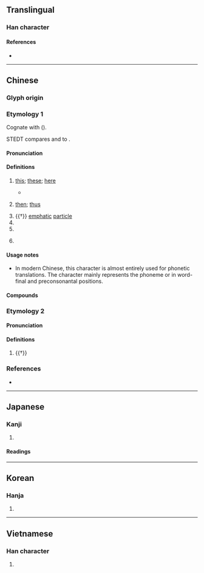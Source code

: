 {{character info}}
==Translingual==

===Han character===
{{Han char|rn=69|rad=斤|as=08|sn=12|four=42821|canj=TCHML|ids=⿰其斤}}

====References====
* {{Han ref|kx=0480.040|dkj=13563|dj=0839.040|hdz=32025.060|uh=65AF|ud=26031|bh=B4B5|bd=46261}}

----

==Chinese==
{{zh-forms}}

===Glyph origin===
{{Han etym}}

===Etymology 1===
Cognate with {{och-l|此|this}} ({{zh-ref|Schuessler, 2007}}).

STEDT compares {{och-l|此}} and {{och-l|斯}} to {{cog|sit-tan-pro|*si||this}}.

====Pronunciation====
{{zh-pron
|m=sī
|m-s=si1
|c=si1
|c-t=lhu1
|g=si1
|h=pfs=sṳ̂;gd=si1
|j=si1
|mb=sú
|md=sṳ̆
|mn=xm,zz,tw:su/qz:sir/jj,ph:si
|mn-t=se1
|w=1sr
|x=sr1
|mc=y
|oc=2+3,y
|ma=
|cat=pron,conj,part,pn
}}

====Definitions====
{{zh-hanzi}}

# {{lb|zh|classical}} [[this]]; [[these]]; [[here]]
#: {{zh-x|生 於 斯，長{zhǎng} 於 斯|to have been born and raised '''here'''}}
#* {{zh-x|亡 之，命 矣 夫！斯 人 也 而 有 斯 疾 也！斯 人 也 而 有 斯 疾 也！|It is killing him. It is the appointment of Heaven, alas! That such a man should have such a sickness! That such a man should have such a sickness!|ref=Analects}}
# {{lb|zh|classical}} [[then]]; [[thus]]
# {{†}} [[emphatic]] [[particle]] {{rfclarify|zh}}
# {{surname|zh}}
# {{zh-used2|t}}
# {{C|zh|Individuals}} {{lb|zh|Mainland}} {{zh-abbrev|斯大林|Stalin}}

====Usage notes====
* In modern Chinese, this character is almost entirely used for phonetic translations. The character mainly represents the phoneme {{IPAchar|/s/}} or {{IPAchar|/θ/}} in word-final and preconsonantal positions.

====Compounds====
{{zh-der|斯巴達|斯大林|斯堪的納維亞|斯拉夫|斯里蘭卡|斯洛伐克|斯洛文尼亞|斯美塔那|斯塔夫羅波爾|斯特拉斯堡|斯圖加特|斯威士蘭|斯文|薩克斯|三復斯言|亞爾薩斯|亞特拉斯|亞當斯密|亞米契斯|亨利魯斯|京斯敦|伊底帕斯|伊斯坦堡|伊斯巴罕|伊斯特島|伊斯蘭教|伊羅斯|伯恩斯坦|伯斯|何人斯|佩斯坦|佳木斯市|俄羅斯|俄羅斯族|俾斯麥|催淚瓦斯|億萬斯年|克萊斯勒|克隆斯臺|凱恩斯|勃露斯|勞倫斯|勞斯萊斯|包浩斯|南斯拉夫|博斯騰湖|卡拉卡斯|反托拉斯|史密斯|史特勞斯|吉里巴斯|土斯|培格索斯|堪薩斯州|塔斯社|天然瓦斯|奧古斯都|奧斯丁|奧斯汀|奧斯陸|如斯|威尼斯|孟德斯鳩|孟非斯|宏都拉斯|宙斯|密斯|密斯忒|密斯特|密昔斯|密歇斯|尤里西斯|尼斯信條|巴力斯坦|巴勒斯坦|巴基斯坦|巴斯|巴斯卡|巴斯噶|巴斯德|巴里斯|布利斯班|布勒斯特|布達佩斯|布里斯托|布魯克斯|希力奧斯|希斯亞德|帕修斯|帕斯卡|恩格斯|愛克斯光|愛因斯坦|愛斯|愛斯基摩|愛羅斯|慢條斯理|慢條斯禮|慢騰斯禮|應物斯感|托洛斯基|托爾斯泰|托辣斯|拉巴斯|拜普魯斯|揭傒斯|斯事體大|斯坦因|斯坦貝克|斯干|斯拉夫族|斯文人|斯文委地|斯文掃地|斯文敗類|斯斯文文|斯時|斯湯達爾|斯芬克士|斯賓塞|斯賓諾莎|斯陀含|斯須|方斯蔑如|於斯|曼徹斯特|有求斯應|朴資茅斯|李斯|李斯特|柏吉烏斯|柯林斯|格但斯克|模里西斯|歇斯底里|毒瓦斯|法西斯|波斯|波斯國|波斯地毯|波斯帝國|波斯教|波斯灣|波斯皁莢|波斯菊|派克斯頓|海地斯|海格立斯|液化瓦斯|液體瓦斯|漫條斯理|狄更斯|班克斯島|班都斯山|瓦斯|瓦斯中毒|瓦斯彈|瓦斯槍|瓦斯爐|瓦斯車|白俄羅斯|福斯特|福爾摩斯|萬斯同|突尼斯|維納斯|羅斯福|聖多斯|臺維斯杯|興都斯坦|莫斯科|莫曼斯克|葉斯沛森|薩克斯風|薩摩斯島|螽斯|螽斯之徵|螽斯之慶|西西佛斯|謬斯|貝比魯斯|貝里斯|賽普勒斯|赫丘利斯|赫斯之威|赫斯之怒|赫斯特|迪斯可|迪斯科|通古斯族|逝者如斯|達拉斯|那不勒斯|里斯本|阿吠斯陀|阿多尼斯|阿姆斯壯|阿提密斯|阿斯匹靈|阿爾斯太|阿特拉斯|霍布斯|馬克斯|馬斯卡尼|馬蒂斯|魯本斯|鮑斯威爾|黑克索斯|斯家場|羅克斯普林|符拉迪沃斯托克|斯里賈亞瓦德納普拉科特|斯拉夫字母|貝希斯敦|斯普特尼克|毛里求斯|生於斯，長於斯|捷克斯洛伐克|忒修斯|英吾斯塘|斯也克|瑪納斯|博斯坦|拉斯奎|盎斯:àngsī|吉爾吉斯|桑德斯|托木吾斯塘|艾古斯|波斯喀木}}

===Etymology 2===

====Pronunciation====
{{zh-pron
|m=sī
|dial=n
|mc=y
|oc=1,y
|cat=v
}}

====Definitions====
{{zh-hanzi}}

# {{†}} {{zh-original|撕|to [[lop off]]}}

===References===
* {{R:yue:Hanzi}}

----

==Japanese==

===Kanji===
{{ja-kanji|grade=|rs=斤08}}

# {{rfdef|ja|sort=斤08}}

====Readings====
{{ja-readings
|goon=し
|kanon=し
|toon=す
|kun=か-, こ-う, この-, これ-, か-く, ここに-
}}

----

==Korean==

===Hanja===
{{ko-hanja|hangeul=사|eumhun=|rv=sa|mr=sa|y=sa}}

# {{rfdef|ko|sort=斤08}}

----

==Vietnamese==

===Han character===
{{vi-readings|reading=tư|rs=斤08}}

# {{rfdef|vi|sort=斤08}}